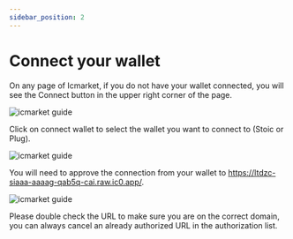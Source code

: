 ```yaml
---
sidebar_position: 2
---
```


# Connect your wallet

On any page of Icmarket, if you do not have your wallet connected, you will see the Connect button in the upper right corner of the page.

![icmarket guide](https://docs.icmarket.app/imgs/media/16486335359236/16486336159713.jpg)

Click on connect wallet to select the wallet you want to connect to (Stoic or Plug).

![icmarket guide](https://docs.icmarket.app/imgs/media/16486335359236/16486336291616.jpg)

You will need to approve the connection from your wallet to https://ltdzc-siaaa-aaaag-qab5q-cai.raw.ic0.app/.

![icmarket guide](https://docs.icmarket.app/imgs/media/16486335359236/16486337104317.jpg)

Please double check the URL to make sure you are on the correct domain, you can always cancel an already authorized URL in the authorization list.
